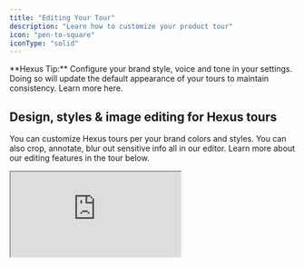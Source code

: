 ```yaml
---
title: "Editing Your Tour"
description: "Learn how to customize your product tour"
icon: "pen-to-square"
iconType: "solid"
---
```


<Tip>
  **Hexus Tip:** Configure your brand style, voice and tone in your settings. Doing so will update the default appearance of your tours to maintain consistency. Learn more here.
</Tip>

## Design, styles & image editing for Hexus tours

You can customize Hexus tours per your brand colors and styles. You can also crop, annotate, blur out sensitive info all in our editor. Learn more about our editing features in the tour below.

<div style={{ position:"relative",paddingBottom:"calc(52.12%)",height:0,width:"100%" }}>
<iframe src="https://app.usehexus.com/embed/40692c9e-efe1-44a8-94b1-22a254c48b8a?refid=" style={{ position:"absolute",border:"none",width:"100%",height:"100%" }} loading="lazy" allowFullScreen title="Hexus Flow" />

</div>

## Editing captions in your Hexus tour

Automatically generate captions and titles for your tours with our AI feature, or learn how to edit captions in the tour below.

<div style={{ position:"relative",paddingBottom:"calc(52.12%)",height:0,width:"100%" }}>
<iframe src="https://app.usehexus.com/embed/34dd2a26-ef33-441a-badc-816d70f473f2" style={{ position:"absolute",border:"none",width:"100%",height:"100%" }} loading="lazy" allowFullScreen title="Hexus Flow" />

</div>

## Add Interactive Text Input to flows

Enable viewers to type responses directly within your flow. This feature allows you to add interactive text input fields that capture user input and guide them to the next step based on their response perfect for forms, feedback, onboarding, or personalized experiences.

<div style={{ position:"relative",paddingBottom:"calc(52.12%)",height:0,width:"100%" }}>
<iframe src="https://app.usehexus.com/embed/6c855436-df35-452a-a5ad-4bdf1be508a9?refid=" style={{ position:"absolute",border:"none",width:"100%",height:"100%" }} loading="lazy" allowFullScreen title="Hexus Flow" />

</div>

## Recording voice, camera and AI Avatar & voiceover options

Learn about our various AI generated or manual voiceover and camera recording features below. We also support adding background music in the Player Settings tab. To add pauses in your text-to-speech, you can add this syntax:
`<break time="1.5s" />`

<div style={{ position:"relative",paddingBottom:"calc(52.12%)",height:0,width:"100%" }}>
<iframe src="https://app.usehexus.com/embed/cc212ebf-5f7c-4016-98ea-07939dc0278e" style={{ position:"absolute",border:"none",width:"100%",height:"100%" }} loading="lazy" allowFullScreen title="Hexus Flow" />

</div>

Make your tutorials more interactive with Hexus [AI Avatar](https://support.hexus.ai/advanced-editing/AI-Avatar) and [AI Voiceover](https://support.hexus.ai/advanced-editing/AI-Voiceovers) feature. With this you can add a virtual presenter to your content, making it more dynamic and professional.

## Recording Background Audio or Video for a Tour

<Note>
  Available on **Enterprise** Plan
</Note>

Hexus supports recording one continuous video or audio clip across the entire tour flow, making it easier to maintain consistency and streamline narration.

**Where to Find It**

<div style={{ position:"relative",paddingBottom:"calc(52.12%)",height:0,width:"100%" }}>
<iframe src="https://app.usehexus.com/embed/Background_Audio_Video_on_Hexus __41f6deb1-7f2e-4dde-beb0-6b38023f5313" style={{ position:"absolute",border:"none",width:"100%",height:"100%" }} loading="lazy" allowFullScreen title="Hexus Flow" />

</div>

This feature is currently **only available in the Product Demo Video template**. To access the recording tools:

1. Open your tour in the Product Demo Video template.
2. Navigate to the **Media Toolbar**.
3. Click on the **Audio** or **Video** tab depending on your desired recording type.

**How It Works**

- You can record **one continuous video or audio** clip that plays seamlessly across the full tour.
- This eliminates the need to record separate clips for each step.
- Ideal for product walkthroughs, voiceover demos, or end-to-end guided tours.

> **Note:** This feature is exclusive to Enterprise plan users. If you're interested in upgrading, please contact your Hexus account manager.

## Adding a Step to Flow

In the tour builder, you can add a step at any point in your flow by clicking the `Add Step` button. This allows you to enrich your tour with various types of content or interactivity, such as images, videos, forms, and more.

Each step type helps improve user engagement and guides your viewers through a more compelling and interactive experience.

<div style={{ position:"relative",paddingBottom:"calc(56.12%)",height:0,width:"100%" }}>
<iframe src="https://app.usehexus.com/embed/5f3140e0-3bbf-49db-95c0-748b5da87a5f" style={{ position:"absolute",border:"none",width:"100%",height:"100%" }} loading="lazy" allowFullScreen title="Hexus Flow" />

</div>

Here, you can import steps from other Hexus flows, upload your media, record your desktop, or record from our Chrome extension.

**1. Upload Images** - Add static visuals by uploading PNG, JPG, or GIF files from your computer. These can be used for showcasing product screenshots, diagrams, or branded graphics.

**2. Upload Videos** - Enhance your step with pre-recorded videos (MP4, MOV, etc.). Ideal for demo reels, walkthroughs, or testimonial clips.

**3. Copy Steps from Existing Flows** - Reuse steps from another flow. This saves time when you want to maintain consistency across multiple tours or reuse onboarding sections.

**4. Add a Title Slide** - Introduce a section or provide context using a clean title slide. Include a headline, subheading, and optional image to create a cover or transition slide.

**5. Add a Form Slide** - Collect input from your viewers directly within the tour. Use this to gather feedback, signups, survey data, or email addresses.

**6. Record Screen or Camera as Video** - Capture your screen or webcam in real-time. This is perfect for personalized messages, live product demos, or troubleshooting guides.

**7. Capture a New Image Using Chrome Extension** - Use the Hexus Chrome Extension to grab screenshots of your app or website instantly and embed them directly into a step.

**8. Add an AI Avatar** - Personalize your flow with a lifelike AI presenter who can deliver scripted or dynamic content. Coming soon!

**9. Import Stock Images** - Search and insert royalty-free images from a built-in stock photo library to enhance visual appeal.

## Replacing a Step in a Flow

In the Hexus tour builder, you can replace a step at any point in your flow by following these steps:

- Click on the step that you want to change.
- Click on the gear icon.
- In the menu that appears, you will see three options:
  - **Duplicate step**
  - **Replace step**
  - **Delete step**
- Click **Replace step**.
- On the main scene, you will be presented with six options to replace the step:
  1. **Upload media** – Upload JPG, PNG, GIF, MP4, MOV, or WEBM files (Max 10MB each).
  2. **Add an AI avatar** – Add an AI-generated avatar to your step.
  3. **Copy step from other Hexus flows** – Use a step from a different flow.
  4. **Record video** – Record your screen or camera directly.
  5. **Replace with chrome extension** – Use the Hexus Chrome extension to capture content.
  6. **Add image from Unsplash** – Search and add a stock image from Unsplash.

<div style={{ position:"relative",paddingBottom:"calc(52.12%)",height:0,width:"100%" }}>
<iframe src="https://app.usehexus.com/embed/5e854207-f06c-43fc-9f54-fd6d86e73fed?refid=" style={{ position:"absolute",border:"none",width:"100%",height:"100%" }} loading="lazy" allowFullScreen title="Hexus Flow" />

</div>

## Adding / Updating a Title Slide

You can add or update a title slide in your flow by following these steps:

1. Go to your desired flow.
2. Click on **Add step**.
3. In the window that appears, click on **Add Title Slide or Form**.
4. Click on **Create a page with a title, call-to-action, or external forms**.
5. Enter your **title** and **description**.
6. Click on **Add custom CTA** to add a call-to-action.
7. Click on the **Save** button.

<Note>
  Available on **Enterprise** plan
</Note>

<div style={{ position:"relative",paddingBottom:"calc(52.12%)",height:0,width:"100%" }}>
<iframe src="https://app.usehexus.com/embed/5fb55bf4-0f9b-41ab-ba4f-90980c73dd7e?refid=" style={{ position:"absolute",border:"none",width:"100%",height:"100%" }} loading="lazy" allowFullScreen title="Hexus Flow" />

</div>

## Adding an Intro/Outro

<Note>
  Availalabe on **Enterprise** plan and **Growth** plan (add-on)
</Note>

You can add an intro or outro to your flow by following these steps:

1. Click on **Intro/Outro**.
2. Click on the **Create New** button.
3. In the template modal, you can update the background _(color, gradient, image, or video)_, adjust alignment, and add a heading, description, and CTA.
4. Click on the **Save** button.
5. The created template can be added as an **Intro** or **Outro** step to the Hexus flow.
6. You can edit the **Intro** and **Outro** templates any time.

<div style={{ position:"relative",paddingBottom:"calc(52.12%)",height:0,width:"100%" }}>
<iframe src="https://app.usehexus.com/embed/6a11287e-49b5-4df3-8784-d654b6615980?refid=" style={{ position:"absolute",border:"none",width:"100%",height:"100%" }} loading="lazy" allowFullScreen title="Hexus Flow" />

</div>

## Combining Steps in the How-to Guide

You can combine multiple steps into one in the how-to guide template to avoid having too many needless steps in the guide.

<div style={{ position:"relative",paddingBottom:"calc(52.12%)",height:0,width:"100%" }}>
<iframe src="https://app.usehexus.com/embed/c3f870d2-f971-475b-be8d-c4000aab5150?refid=" style={{ position:"absolute",border:"none",width:"100%",height:"100%" }} loading="lazy" allowFullScreen title="Hexus Flow" />

</div>

## Adding Animated Text

To add animated text for a limited duration on your Hexus flows you can use our **Animated Text** feature under **Annotations** settings.

<div style={{ position: 'relative', paddingBottom: 'calc(53.71%)', height: 0, width: '100%' }}>
  <iframe 
    src="https://app.usehexus.com/embed/26c5f1c0-033c-44a7-b086-334dacbdf587?refid=" 
    style={{ position: 'absolute', border: 'none', width: '100%', height: '100%' }} 
    loading="lazy" 
    allowFullScreen 
    title="Hexus Flow" 
  />
</div>

1. Navigate to the **Edit** tab for the Hexus flow you want to edit and select the **Annotations** tab from the toolbar on the right side of your screen
2. Click on **Add Animated Text** from the annotations menu
3. You'll see placeholder text appear (typically "Hello World")
4. Click directly on this text to edit and type in your message
5. Use the annotations panel to adjust **font size, color, alignment **&**duration ** for the animated text.
6. Finally, position the animated text in the appropriate position on the step
7. Preview your changes before publishing

## Player and Step settings

Additionally, we support customizing the player under **Player Settings** in the toolbar for accessibility, responsiveness, brand customization and more:

1. **Closed Captions:** This is available on the Growth & Enterprise plan. You can generate a transcript if your flow has audio.
2. **Play in loop:** By default, the interactive tour or video will not play in a loop. To enable autoplaying in a loop, turn the toggle on in the step settings toolbar.
3. **Background Music:** You can select one of our preset background music options. Enterprise plans support adding your own background music.
4. **Aspect ratio:** You can update the aspect ratio for your flows by adjusting the width and height, and clicking Update.
5. **Watermark:** Hiding watermark is only available on our paid plans. Enterprise plan holders can add your own watermark.
6. **Step settings:** You can control the duration of the step or playback speed under Step settings.
7. **Product Demo Video Animation:** You can customize how your product video animates in the Step Settings by changing the animation type.

<img
  height="400"
  width="800"
  src="/images/animating-product-video.gif"
/>

1. **Mobile settings:** You can toggle the 'Show in Mobile' option on in Player settings for your flows so your customers can view your tours on mobiles seamlessly as well. The flow will render as a video instead of an interactive tour.

<img
  height="400"
  width="800"
  src="/images/adjust-device-settings.gif"
/>

1. **Fixed CTA:** With this option, you can add a CTA on every step of the demo at a fixed location. You can use this to drive conversions for example "book a demo" or "sign up" or "view help center".

<img
  height="400"
  width="200"
  src="/images/player-settings.png"
  style={{ width:"78%" }}
/>

## Zoom In and Out

Adding **Zoom** helps highlight elements in the spotlight clearly, ensuring a smooth, clean, and aesthetic product tour for your customers. Here's how you can do it:

1. Open your desired product tour and click **Edit** to begin making changes.
2. On the right-hand side, click **Step Settings**.
3. In the settings window, switch the toggle to **On** to enable Zoom.
4. Use the **Zoom In** button to focus on this slide, or the **Zoom Out** button to return to the default view.
5. Click **Save** to complete the process.
6. _(Optional)_ Click **Auto Zoom** to automatically apply Zoom to all steps in your product tour.

   Here's an interactive demo👇

<div style={{ position:"relative",paddingBottom:"calc(52.12%)",height:0,width:"100%" }}>
<iframe src="https://app.usehexus.com/embed/5a1c154e-2173-41b0-8ad0-31e957506086?refid=" style={{ position:"absolute",border:"none",width:"100%",height:"100%" }} loading="lazy" allowFullScreen title="Hexus Flow" />

</div>

## Focus Windows

Focus windows are helpful when you want the users to focus on just one part of the screen. No distractions from any other part of the video, it conveys the message with utmost clarity. Here's how you can add them:

1. Go to your desired product tour, click on the 'Edit' button to begin making changes.
2. On the right hand side, you will find 'Step Settings'. Click on it to proceed.
3. Once the window opens, switch the toggle to 'on' to enable the Focus Window
4. You can now place the focus window anywhere on the screen
5. Complete this by clicking on the save button

   Here's an interactive demo 👇

<div style={{ position:"relative",paddingBottom:"calc(52.12%)",height:0,width:"100%" }}>
<iframe src="https://app.usehexus.com/embed/7cd14254-6b8e-4fca-9a50-ac4f03555680?refid=" style={{ position:"absolute",border:"none",width:"100%",height:"100%" }} loading="lazy" allowFullScreen title="Hexus Flow" />

</div>